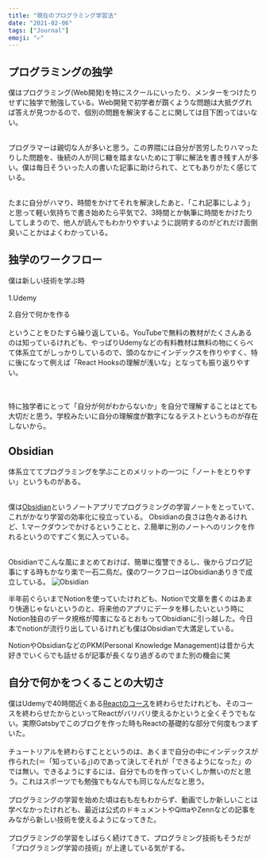 ```yaml
---
title: "現在のプログラミング学習法"
date: "2021-02-06"
tags: ["Journal"]
emoji: "✍️"
---
```



## プログラミングの独学

僕はプログラミング(Web開発)を特にスクールにいったり、メンターをつけたりせずに独学で勉強している。Web開発で初学者が躓くような問題は大抵ググれば答えが見つかるので、個別の問題を解決することに関しては目下困ってはいない。

<br/>
プログラマーは親切な人が多いと思う。この界隈には自分が苦労したりハマったりした問題を、後続の人が同じ轍を踏まないために丁寧に解法を書き残す人が多い。僕は毎日そういった人の書いた記事に助けられて、とてもありがたく感じている。

<br/>
<br/>

たまに自分がハマり、時間をかけてそれを解決したあと、「これ記事にしよう」と思って軽い気持ちで書き始めたら平気で2、3時間とか執筆に時間をかけたりしてしまうので、他人が読んでもわかりやすいように説明するのがどれだけ面倒臭いことかはよくわかっている。

## 独学のワークフロー

僕は新しい技術を学ぶ時
<br/>
<br/>
1.Udemy

2.自分で何かを作る
<br/>
<br/>
ということをひたすら繰り返している。YouTubeで無料の教材がたくさんあるのは知っているけれども、やっぱりUdemyなどの有料教材は無料の物にくらべて体系立てがしっかりしているので、頭のなかにインデックスを作りやすく、特に後になって例えば「React Hooksの理解が浅いな」となっても振り返りやすい。

<br/>
<br/>
特に独学者にとって「自分が何がわからないか」を自分で理解することはとても大切だと思う。学校みたいに自分の理解度が数字になるテストというものが存在しないから。

## Obsidian

体系立ててプログラミングを学ぶことのメリットの一つに「ノートをとりやすい」というものがある。
<br/>
<br/>

僕は[Obsidian](https://obsidian.md/)というノートアプリでプログラミングの学習ノートをとっていて、これがかなり学習の効率化に役立っている。
Obsidianの良さは色々あるけれど、1.マークダウンでかけるということと、2.簡単に別のノートへのリンクを作れるというのですごく気に入っている。
<br/>
<br/>

Obsidianでこんな風にまとめておけば、簡単に復讐できるし、後からブログ記事にする時もかなり楽で一石二鳥だ。僕のワークフローはObsidianありきで成立している。
![Obsidian](./Obsidian1.png)

半年前ぐらいまでNotionを使っていたけれども、Notionで文章を書くのはあまり快適じゃないというのと、将来他のアプリにデータを移したいという時にNotion独自のデータ規格が障害になるとおもってObsidianに引っ越した。今日本でnotionが流行り出しているけれども僕はObsidianで大満足している。

NotionやObsidianなどのPKM(Personal Knowledge Management)は昔から大好きでいくらでも話せるが記事が長くなり過ぎるのでまた別の機会に笑

## 自分で何かをつくることの大切さ

僕はUdemyで40時間近くある[Reactのコース](https://www.udemy.com/course/react-2nd-edition/)を終わらせたけれども、そのコースを終わらせたからといってReactがバリバリ使えるかというと全くそうでもない。実際Gatsbyでこのブログを作った時もReactの基礎的な部分で何度もつまずいた。
<br/>
<br/>
チュートリアルを終わらすことというのは、あくまで自分の中にインデックスが作られた(＝「知っている」)のであって決してそれが「できるようになった」のでは無い。できるようにするには、自分でものを作っていくしか無いのだと思う。これはスポーツでも勉強でもなんでも同じなんだなと思う。
<br/>
<br/>
プログラミングの学習を始めた頃は右も左もわからず、動画でしか新しいことは学べなかったけれども、最近は公式のドキュメントやQittaやZennなどの記事をみながら新しい技術を使えるようになってきた。
<br/>
<br/>
プログラミングの学習をしばらく続けてきて、プログラミング技術もそうだが「プログラミング学習の技術」が上達している気がする。